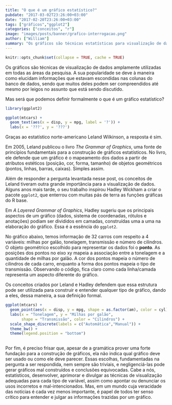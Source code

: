 ```yaml
---
title: "O que é um gráfico estatístico?"
pubdate: "2017-03-02T23:26:00+03:00"
date: "2017-02-20T23:26:00+03:00"
tags: ["gráficos","ggplot2"]
categories: ["conceitos", "r"]
image: "images/posts/banner/grafico-interrogacao.png"
author: ["William"]
summary: "Os gráficos são técnicas estatísticas para visualização de dados amplamente utilizados em todas as áreas da pesquisa. A sua popularidade se deve à maneira como elucidam informações que estavam escondidas nas colunas do banco de dados, sendo que muitos deles podem ser compreendidos até mesmo por leigos no assunto em questão. Mas será que podemos definir formalmente o que é um gráfico estatístico?"
---
```


```r
knitr::opts_chunk$set(collapse = TRUE, cache = TRUE)
```

Os gráficos são técnicas de visualização de dados amplamente utilizadas em todas as áreas da pesquisa. A sua popularidade se deve à maneira como elucidam informações que estavam escondidas nas colunas do banco de dados, sendo que muitos deles podem ser compreendidos até mesmo por leigos no assunto que está sendo discutido. 

Mas será que podemos definir formalmente o que é um gráfico estatístico?

```r
library(ggplot2)

ggplot(mtcars) +
  geom_text(aes(x = disp, y = mpg, label = '?')) +
  labs(x = '???', y = '???')
```

Graças ao estatístico norte-americano Leland Wilkinson, a resposta é sim.

Em 2005, Leland publicou o livro *The Grammar of Graphics*, uma fonte de princípios fundamentais para a construção de gráficos estatísticos. No livro, ele defende que um gráfico é o mapeamento dos dados a partir de atributos estéticos (posição, cor, forma, tamanho) de objetos geométricos (pontos, linhas, barras, caixas). Simples assim.

Além de responder a pergunta levantada nesse post, os conceitos de Leland tiveram outra grande importância para a visualização de dados. Alguns anos mais tarde, o seu trabalho inspirou Hadley Wickham a criar o pacote `ggplot2`, que enterrou com muitas pás de terra as funções gráficas do R base.

Em *A Layered Grammar	of Graphics*, Hadley sugeriu que os principais aspectos de um gráfico (dados, sistema de coordenadas, rótulos e anotações) podiam ser divididos em camadas, construídas uma a uma na elaboração do gráfico. Essa é a essência do `ggplot2`.

No gráfico abaixo, temos informação de 32 carros com respeito a 4 variáveis: milhas por galão, tonelagem, transmissão e número de cilindros. O objeto geométrico escolhido para representar os dados foi o **ponto**. As posições dos pontos no eixo xy mapeia a associação entre a tonelagem e a quantidade de milhas por galão. A cor dos pontos mapeia o número de cilindros de cada carro, enquanto a forma dos pontos mapeia o tipo de transmissão. Observando o código, fica claro como cada linha/camada representa um aspecto diferente do gráfico.

Os conceitos criados por Leland e Hadley defendem que essa estrutura pode ser utilizada para construir e entender qualquer tipo de gráfico, dando a eles, dessa maneira, a sua definição formal.

```r
ggplot(mtcars) +
  geom_point(aes(x = disp, y = mpg, shape = as.factor(am), color = cyl)) +
  labs(x = "Tonelagem", y = "Milhas por galão", 
       shape = "Transmissão", color = "Cilindros") +
  scale_shape_discrete(labels = c("Automática","Manual")) +
  theme_bw() +
  theme(legend.position = "bottom") 
  
```


Por fim, é preciso frisar que, apesar de a gramática prover uma forte fundação para a construção de gráficos, ela não indica qual gráfico deve ser usado ou como ele deve parecer. Essas escolhas, fundamentadas na pergunta a ser respondida, nem sempre são triviais, e negligenciá-las pode gerar gráficos mal construídos e conclusões equivocadas. Cabe a nós, estatísticos, desenvolver, aprimorar e divulgar as técnicas de visualização adequadas para cada tipo de variável, assim como apontar ou denunciar os usos incorretos e mal-intencionados. Mas, em um mundo cuja veracidade das notícias é cada vez menos importante, é papel de todos ter senso crítico para entender e julgar as informações trazidas por um gráfico.


